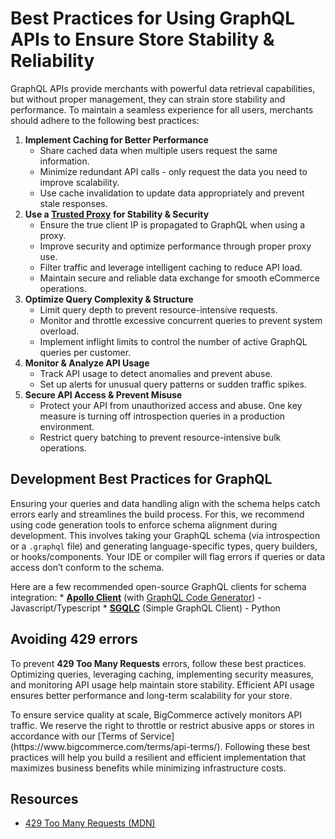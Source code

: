 # Best Practices for Using GraphQL APIs to Ensure Store Stability & Reliability

GraphQL APIs provide merchants with powerful data retrieval capabilities, but without proper management, they can strain store stability and performance. To maintain a seamless experience for all users, merchants should adhere to the following best practices:

1. **Implement Caching for Better Performance** 
   * Share cached data when multiple users request the same information.
   * Minimize redundant API calls - only request the data you need to improve scalability.
   * Use cache invalidation to update data appropriately and prevent stale responses.
2. **Use a [Trusted Proxy](/docs/storefront/headless#overview) for Stability & Security**
   * Ensure the true client IP is propagated to GraphQL when using a proxy.
   * Improve security and optimize performance through proper proxy use.
   * Filter traffic and leverage intelligent caching to reduce API load.
   * Maintain secure and reliable data exchange for smooth eCommerce operations.
3. **Optimize Query Complexity & Structure**
   * Limit query depth to prevent resource-intensive requests.
   * Monitor and throttle excessive concurrent queries to prevent system overload.
   * Implement inflight limits to control the number of active GraphQL queries per customer.
4. **Monitor & Analyze API Usage**
   * Track API usage to detect anomalies and prevent abuse.
   * Set up alerts for unusual query patterns or sudden traffic spikes.  
5. **Secure API Access & Prevent Misuse**
   * Protect your API from unauthorized access and abuse. One key measure is turning off introspection queries in a production environment.
   * Restrict query batching to prevent resource-intensive bulk operations.

## Development Best Practices for GraphQL
Ensuring your queries and data handling align with the schema helps catch errors early and streamlines the build process. For this, we recommend using code generation tools to enforce schema alignment during development. This involves taking your GraphQL schema (via introspection or a `.graphql` file) and generating language-specific types, query builders, or hooks/components. Your IDE or compiler will flag errors if queries or data access don’t conform to the schema.

Here are a few recommended open-source GraphQL clients for schema integration:
     * [**Apollo Client**](https://www.apollographql.com/docs/react) (with [GraphQL Code Generator](https://the-guild.dev/graphql/codegen)) - Javascript/Typescript
     * [**SGQLC**](https://sgqlc.readthedocs.io/en/latest/) (Simple GraphQL Client) - Python

## Avoiding 429 errors

To prevent **429 Too Many Requests** errors, follow these best practices. Optimizing queries, leveraging caching, implementing security measures, and monitoring API usage help maintain store stability. Efficient API usage ensures better performance and long-term scalability for your store.


<Callout type="info">
To ensure service quality at scale, BigCommerce actively monitors API traffic. We reserve the right to throttle or restrict abusive apps or stores in accordance with our [Terms of Service](https://www.bigcommerce.com/terms/api-terms/). Following these best practices will help you build a resilient and efficient implementation that maximizes business benefits while minimizing infrastructure costs.
</Callout>

## Resources
* [429 Too Many Requests (MDN)](https://developer.mozilla.org/en-US/docs/Web/HTTP/Status/429)
